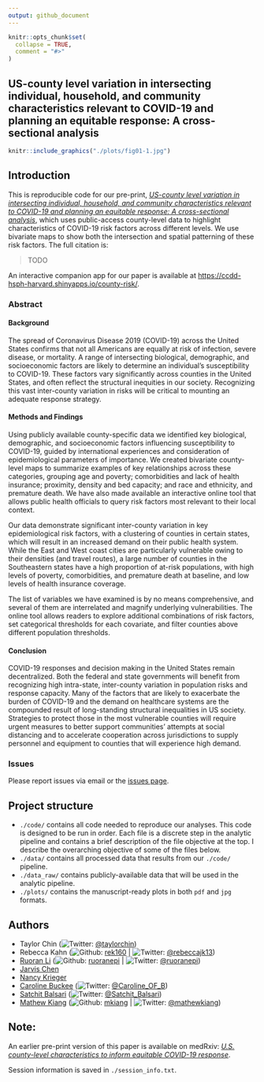 ```yaml
---
output: github_document
---
```


<!-- README.md is generated from README.Rmd. Please edit that file -->

```r
knitr::opts_chunk$set(
  collapse = TRUE,
  comment = "#>"
)
```
## US-county level variation in intersecting individual, household, and community characteristics relevant to COVID-19 and planning an equitable response: A cross-sectional analysis

<p align = "center">
```r
knitr::include_graphics("./plots/fig01-1.jpg")
```
</p>

## Introduction 

This is reproducible code for our pre-print, [*US-county level variation in intersecting individual, household, and community characteristics relevant to COVID-19 and planning an equitable response: A cross-sectional analysis*](TODO), which uses public-access county-level data to highlight characteristics of COVID-19 risk factors across different levels. We use bivariate maps to show both the intersection and spatial patterning of these risk factors. The full citation is:

> TODO

An interactive companion app for our paper is available at [https://ccdd-hsph-harvard.shinyapps.io/county-risk/](https://ccdd-hsph-harvard.shinyapps.io/county-risk/). 

### Abstract
#### Background
The spread of Coronavirus Disease 2019 (COVID-19) across the United States confirms that not all Americans are equally at risk of infection, severe disease, or mortality. A range of intersecting biological, demographic, and socioeconomic factors are likely to determine an individual’s susceptibility to COVID-19. These factors vary significantly across counties in the United States, and often reflect the structural inequities in our society. Recognizing this vast inter-county variation in risks will be critical to mounting an adequate response strategy. 

#### Methods and Findings
Using publicly available county-specific data we identified key biological, demographic, and socioeconomic factors influencing susceptibility to COVID-19, guided by international experiences and consideration of epidemiological parameters of importance. We created bivariate county-level maps to summarize examples of key relationships across these categories, grouping age and poverty; comorbidities and lack of health insurance; proximity, density and bed capacity; and race and ethnicity, and premature death. We have also made available an interactive online tool that allows public health officials to query risk factors most relevant to their local context.

Our data demonstrate significant inter-county variation in key epidemiological risk factors, with a clustering of counties in certain states, which will result in an increased demand on their public health system. While the East and West coast cities are particularly vulnerable owing to their densities (and travel routes), a large number of counties in the Southeastern states have a high proportion of at-risk populations, with high levels of poverty, comorbidities, and premature death at baseline, and low levels of health insurance coverage.

The list of variables we have examined is by no means comprehensive, and several of them are interrelated and magnify underlying vulnerabilities. The online tool allows readers to explore additional combinations of risk factors, set categorical thresholds for each covariate, and filter counties above different population thresholds.

#### Conclusion
COVID-19 responses and decision making in the United States remain decentralized. Both the federal and state governments will benefit from recognizing high intra-state, inter-county variation in population risks and response capacity. Many of the factors that are likely to exacerbate the burden of COVID-19 and the demand on healthcare systems are the compounded result of long-standing structural inequalities in US society. Strategies to protect those in the most vulnerable counties will require urgent measures to better support communities’ attempts at social distancing and to accelerate cooperation across jurisdictions to supply personnel and equipment to counties that will experience high demand.


### Issues

Please report issues via email or the [issues page](https://github.com/mkiang/county_preparedness/issues). 

## Project structure

- `./code/` contains all code needed to reproduce our analyses. This code is designed to be run in order. Each file is a discrete step in the analytic pipeline and contains a brief description of the file objective at the top. I describe the overarching objective of some of the files below. 
- `./data/` contains all processed data that results from our `./code/` pipeline.
- `./data_raw/` contains publicly-available data that will be used in the analytic pipeline. 
- `./plots/` contains the manuscript-ready plots in both `pdf` and `jpg` formats. 

## Authors

- Taylor Chin (![Twitter](http://i.imgur.com/wWzX9uB.png): [\@taylorchin](https://twitter.com/taylorchin))
- Rebecca Kahn (![Github](http://i.imgur.com/9I6NRUm.png): [rek160](https://github.com/rek160) | ![Twitter](http://i.imgur.com/wWzX9uB.png): [\@rebeccajk13](https://twitter.com/rebeccajk13))
- [Ruoran Li](https://scholar.harvard.edu/rli/home) (![Github](http://i.imgur.com/9I6NRUm.png): [ruoranepi](https://github.com/ruoranepi) | ![Twitter](http://i.imgur.com/wWzX9uB.png): [\@ruoranepi](https://twitter.com/ruoranepi))
- [Jarvis Chen](https://www.dfhcc.harvard.edu/insider/member-detail/member/jarvis-t-chen-scd/) 
- [Nancy Krieger](https://www.hsph.harvard.edu/nancy-krieger/) 
- [Caroline Buckee](https://www.hsph.harvard.edu/magazine/magazine_article/the-uses-of-outrage/) (![Twitter](http://i.imgur.com/wWzX9uB.png): [\@Caroline_OF_B](https://twitter.com/Caroline_OF_B))
- [Satchit Balsari](https://fxb.harvard.edu/people/satchit-balsari/) (![Twitter](http://i.imgur.com/wWzX9uB.png): [\@Satchit_Balsari](https://twitter.com/Satchit_Balsari))
- [Mathew Kiang](https://mathewkiang.com) (![Github](http://i.imgur.com/9I6NRUm.png): [mkiang](https://github.com/mkiang) | ![Twitter](http://i.imgur.com/wWzX9uB.png): [\@mathewkiang](https://twitter.com/mathewkiang))

## Note:

An earlier pre-print version of this paper is available on medRxiv: [*U.S. county-level characteristics to inform equitable COVID-19 response*](https://www.medrxiv.org/content/10.1101/2020.04.08.20058248v1). 

Session information is saved in `./session_info.txt`. 
